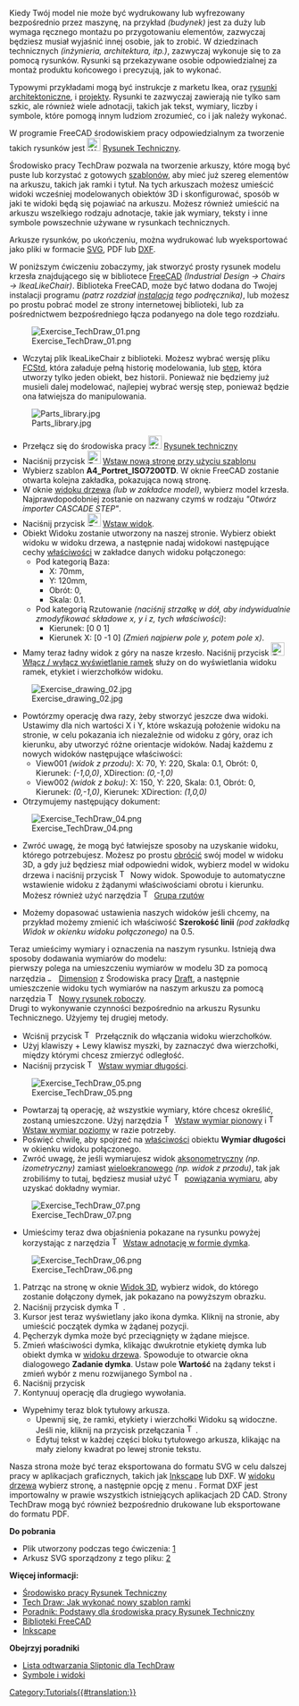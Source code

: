 <languages/>

{{Docnav/pl
|[[Manual:Preparing models for 3D printing/pl|Przygotowywanie modeli na potrzeby druku 3D]]
|[[Manual:BIM modeling/pl|Modelowanie BIM]]
|[[Manual:Introduction/pl|Podręcznik:Słowo wstępne]]
|IconC=Crystal Clear manual.png
}}

{{Manual:TOC}}

Kiedy Twój model nie może być wydrukowany lub wyfrezowany bezpośrednio przez maszynę, na przykład ''(budynek)'' jest za duży lub wymaga ręcznego montażu po przygotowaniu elementów, zazwyczaj będziesz musiał wyjaśnić innej osobie, jak to zrobić. W dziedzinach technicznych ''(inżynieria, architektura, itp.)'', zazwyczaj wykonuje się to za pomocą rysunków. Rysunki są przekazywane osobie odpowiedzialnej za montaż produktu końcowego i precyzują, jak to wykonać.

Typowymi przykładami mogą być instrukcje z marketu Ikea, oraz [https://en.wikipedia.org/wiki/Architectural_drawing rysunki architektoniczne], i [https://en.wikipedia.org/wiki/Blueprint projekty]. Rysunki te zazwyczaj zawierają nie tylko sam szkic, ale również wiele adnotacji, takich jak tekst, wymiary, liczby i symbole, które pomogą innym ludziom zrozumieć, co i jak należy wykonać.

W programie FreeCAD środowiskiem pracy odpowiedzialnym za tworzenie takich rysunków jest [[Image:Workbench_TechDraw.svg|24px]] [[TechDraw_Workbench/pl|Rysunek Techniczny]]. 

Środowisko pracy TechDraw pozwala na tworzenie arkuszy, które mogą być puste lub korzystać z gotowych [[TechDraw_Templates/pl|szablonów]], aby mieć już szereg elementów na arkuszu, takich jak ramki i tytuł. Na tych arkuszach możesz umieścić widoki wcześniej modelowanych obiektów 3D i skonfigurować, sposób w jaki te widoki będą się pojawiać na arkuszu. Możesz również umieścić na arkuszu wszelkiego rodzaju adnotacje, takie jak wymiary, teksty i inne symbole powszechnie używane w rysunkach technicznych.

Arkusze rysunków, po ukończeniu, można wydrukować lub wyeksportować jako pliki w formacie [https://en.wikipedia.org/wiki/Scalable_Vector_Graphics SVG], PDF lub [https://en.wikipedia.org/wiki/AutoCAD_DXF DXF].

W poniższym ćwiczeniu zobaczymy, jak stworzyć prosty rysunek modelu krzesła znajdującego się w bibliotece [https://github.com/FreeCAD/FreeCAD-library FreeCAD] ''(Industrial Design → Chairs → IkeaLikeChair)''. Biblioteka FreeCAD, może być łatwo dodana do Twojej instalacji programu ''(patrz rozdział [[Manual:Installing/pl|instalacja]] tego podręcznika)'', lub możesz po prostu pobrać model ze strony internetowej biblioteki, lub za pośrednictwem bezpośredniego łącza podanyego na dole tego rozdziału.

[[Image:Exercise_TechDraw_01.png]]

* Wczytaj plik IkeaLikeChair z biblioteki. Możesz wybrać wersję pliku [[File_Format_FCStd|FCStd]], która załaduje pełną historię modelowania, lub [[STEP|step]], która utworzy tylko jeden obiekt, bez historii. Ponieważ nie będziemy już musieli dalej modelować, najlepiej wybrać wersję step, ponieważ będzie ona łatwiejsza do manipulowania.

[[Image:Parts_library.jpg]]

* Przełącz się do środowiska pracy [[Image:Workbench_TechDraw.svg|24px]] [[TechDraw_Workbench/pl|Rysunek techniczny]]
* Naciśnij przycisk [[Image:TechDraw_PageTemplate.svg|24px]] [[TechDraw_PageTemplate/pl|Wstaw nową stronę przy użyciu szablonu]]
* Wybierz szablon '''A4_Portret_ISO7200TD'''. W oknie FreeCAD zostanie otwarta kolejna zakładka, pokazująca nową stronę.
* W oknie [[Tree_view/pl|widoku drzewa]] ''(lub w zakładce model)'', wybierz model krzesła. Najprawdopodobniej zostanie on nazwany czymś w rodzaju ''"Otwórz importer CASCADE STEP"''.
* Naciśnij przycisk [[Image:TechDraw_View.svg|24px]] [[TechDraw_View/pl|Wstaw widok]].
* Obiekt Widoku zostanie utworzony na naszej stronie. Wybierz obiekt widoku w widoku drzewa, a następnie nadaj widokowi następujące cechy [[TechDraw_View/pl#Właściwosci|właściwości]] w zakładce danych widoku połączonego:
**Pod kategorią Baza:
*** X: 70mm,
*** Y: 120mm,
*** Obrót: 0,
*** Skala: 0.1.
**Pod kategorią Rzutowanie ''(naciśnij strzałkę w dół, aby indywidualnie zmodyfikować składowe x, y i z, tych właściwości)'':
*** Kierunek: [0 0 1]
*** Kierunek X: [0 -1 0] ''(Zmień najpierw pole y, potem pole x)''.
* Mamy teraz ładny widok z góry na nasze krzesło. Naciśnij przycisk [[Image:TechDraw_ToggleFrame.svg|24px]] [[TechDraw_ToggleFrame/pl|Włącz / wyłącz wyświetlanie ramek]] służy on do wyświetlania widoku ramek, etykiet i wierzchołków widoku.

[[Image:Exercise_drawing_02.jpg]]

* Powtórzmy operację dwa razy, żeby stworzyć jeszcze dwa widoki. Ustawimy dla nich wartości X i Y, które wskazują położenie widoku na stronie, w celu pokazania ich niezależnie od widoku z góry, oraz ich kierunku, aby utworzyć różne orientacje widoków. Nadaj każdemu z nowych widoków następujące właściwości:
** View001 ''(widok z przodu)'': X: 70, Y: 220, Skala: 0.1, Obrót: 0, Kierunek: ''(-1,0,0)'', XDirection: ''(0,-1,0)''
** View002 ''(widok z boku)'': X: 150, Y: 220, Skala: 0.1, Obrót: 0, Kierunek: ''(0,-1,0)'', Kierunek: XDirection: ''(1,0,0)''
* Otrzymujemy następujący dokument:

[[Image:Exercise_TechDraw_04.png]]

* Zwróć uwagę, że mogą być łatwiejsze sposoby na uzyskanie widoku, którego potrzebujesz. Możesz po prostu [[Manual:Navigating in the 3D view|obrócić]] swój model w widoku 3D, a gdy już będziesz miał odpowiedni widok, wybierz model w widoku drzewa i naciśnij przycisk [[Image:TechDraw_View.svg|16px]] Nowy widok. Spowoduje to automatyczne wstawienie widoku z żądanymi właściwościami obrotu i kierunku. Możesz również użyć narzędzia [[Image:TechDraw_ProjectionGroup.svg|16px]] [[TechDraw_ProjectionGroup/pl|Grupa rzutów]]

* Możemy dopasować ustawienia naszych widoków jeśli chcemy, na przykład możemy zmienić ich właściwość '''Szerokość linii''' ''(pod zakładką Widok w okienku widoku połączonego)'' na 0.5.

Teraz umieścimy wymiary i oznaczenia na naszym rysunku. Istnieją dwa sposoby dodawania wymiarów do modelu: <br>pierwszy polega na umieszczeniu wymiarów w modelu 3D za pomocą narzędzia [[Image: Draft_Dimension.svg|16px]] [[Draft_Dimension/pl|Dimension]] z Środowiska pracy [[Draft_Workbench/pl|Draft]], a następnie umieszczenie widoku tych wymiarów na naszym arkuszu za pomocą narzędzia [[Image:TechDraw_DraftView.svg|16px]] [[TechDraw_DraftView/pl|Nowy rysunek roboczy]]. <br>Drugi to wykonywanie czynności bezpośrednio na arkuszu Rysunku Technicznego. Użyjemy tej drugiej metody.

* Wciśnij przycisk [[Image:TechDraw_ToggleFrame.svg|16px]] Przełącznik do włączania widoku wierzchołków.
* Użyj klawiszy {{KEY|Ctrl}} + Lewy klawisz myszki, by zaznaczyć dwa wierzchołki, między którymi chcesz zmierzyć odległość.
* Naciśnij przycisk [[Image:TechDraw_LengthDimension.svg|16px]] [[TechDraw_LengthDimension/pl|Wstaw wymiar długości]].

[[Image:Exercise_TechDraw_05.png]]

* Powtarzaj tą operację, aż wszystkie wymiary, które chcesz określić, zostaną umieszczone. Użyj narzędzia [[Image:TechDraw_VerticalDimension.svg|16px]] [[TechDraw_VerticalDimension/pl|Wstaw wymiar pionowy]] i [[Image:TechDraw_HorizontalDimension.svg|16px]] [[TechDraw_HorizontalDimension|Wstaw wymiar poziomy]] w razie potrzeby. 
* Poświęć chwilę, aby spojrzeć na [[TechDraw_LengthDimension/pl#Właściwości|właściwości]] obiektu '''Wymiar długości''' w okienku widoku połączonego.
* Zwróć uwagę, że jeśli wymiarujesz widok [https://en.wikipedia.org/wiki/Axonometric_projection aksonometryczny] ''(np. izometryczny)'' zamiast [https://en.wikipedia.org/wiki/Multiview_projection wieloekranowego] ''(np. widok z przodu)'', tak jak zrobiliśmy to tutaj, będziesz musiał użyć [[Image:TechDraw_LinkDimension.svg|16px]] [[TechDraw_LinkDimension/pl|powiązania wymiaru]], aby uzyskać dokładny wymiar.

[[Image:Exercise_TechDraw_07.png]]

* Umieścimy teraz dwa objaśnienia pokazane na rysunku powyżej korzystając z narzędzia [[Image:TechDraw_Balloon.svg|16px]] [[TechDraw_Balloon/pl|Wstaw adnotację w formie dymka]].

[[Image:Exercise_TechDraw_06.png]]

# Patrząc na stronę w oknie [[3D_view/pl|Widok 3D]], wybierz widok, do którego zostanie dołączony dymek, jak pokazano na powyższym obrazku.
# Naciśnij przycisk dymka [[Image:TechDraw_Balloon.svg|16px]].
# Kursor jest teraz wyświetlany jako ikona dymka.  Kliknij na stronie, aby umieścić początek dymka w żądanej pozycji.
# Pęcherzyk dymka może być przeciągnięty w żądane miejsce. 
# Zmień właściwości dymka, klikając dwukrotnie etykietę dymka lub obiekt dymka w [[Tree_view/pl|widoku drzewa]]. Spowoduje to otwarcie okna dialogowego '''Zadanie dymka'''. Ustaw pole '''Wartość''' na żądany tekst i zmień wybór z menu rozwijanego Symbol na {{MenuCommand|None}}. 
# Naciśnij przycisk {{Button|OK}}
# Kontynuuj operację dla drugiego wywołania.
* Wypełnimy teraz blok tytułowy arkusza.
** Upewnij się, że ramki, etykiety i wierzchołki Widoku są widoczne. Jeśli nie, kliknij na przycisk przełączania [[Image:TechDraw_ToggleFrame.svg|16px]].
** Edytuj tekst w każdej części bloku tytułowego arkusza, klikając na mały zielony kwadrat po lewej stronie tekstu.

Nasza strona może być teraz eksportowana do formatu SVG w celu dalszej pracy w aplikacjach graficznych, takich jak [http://www.inkscape.org Inkscape] lub DXF. W [[tree_view/pl|widoku drzewa]] wybierz stronę, a następnie opcję z menu {{MenuCommand|Plik → Eksport}}. Format DXF jest importowalny w prawie wszystkich istniejących aplikacjach 2D CAD. Strony TechDraw mogą być również bezpośrednio drukowane lub eksportowane do formatu PDF.

'''Do pobrania'''

* Plik utworzony podczas tego ćwiczenia: [https://github.com/JoshuaCall/FreeCAD-manual/blob/master/files/drawing.FCStd]
* Arkusz SVG sporządzony z tego pliku: [https://github.com/JoshuaCall/FreeCAD-manual/blob/master/files/drawing.svg]

'''Więcej informacji:'''

* [[TechDraw_Workbench/pl|Środowisko pracy Rysunek Techniczny]]
* [[TechDraw_TemplateHowTo/pl|Tech Draw: Jak wykonać nowy szablon ramki]]
* [[Basic_TechDraw_Tutorial/pl|Poradnik: Podstawy dla środowiska pracy Rysunek Techniczny]]
* [https://github.com/FreeCAD/FreeCAD-library Biblioteki FreeCAD]
* [http://www.inkscape.org Inkscape]

'''Obejrzyj poradniki'''
* [https://www.youtube.com/watch?v=7LbOmSGW9F0&list=PLEuOia-QxyFKQnmM1U9yVo7eNrK_Mcln8 Lista odtwarzania Sliptonic dla TechDraw]
* [https://www.youtube.com/watch?v=cggBR1Ghq7k Symbole i widoki]


{{Docnav/pl
|[[Manual:Preparing models for 3D printing/pl|Przygotowywanie modeli na potrzeby druku 3D]]
|[[Manual:BIM modeling/pl|Modelowanie BIM]]
|[[Manual:Introduction/pl|Podręcznik:Słowo wstępne]]
|IconC=Crystal Clear manual.png
}}

[[Category:Tutorials{{#translation:}}]]